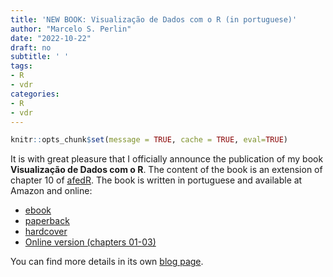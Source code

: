 ```yaml
---
title: 'NEW BOOK: Visualização de Dados com o R (in portuguese)'
author: "Marcelo S. Perlin"
date: "2022-10-22"
draft: no
subtitle: ' '
tags:
- R
- vdr
categories:
- R
- vdr
---
```


```r
knitr::opts_chunk$set(message = TRUE, cache = TRUE, eval=TRUE)
```

It is with great pleasure that I officially announce the publication of my book **Visualização de Dados com o R**. The content of the book is an extension of chapter 10 of [afedR](https://www.msperlin.com/afedR/). The book is written in portuguese and available at Amazon and online:

- [ebook](https://www.amazon.com.br/dp/B0BK2V4HTB)
- [paperback](https://www.amazon.com/dp/B0BJYJQ92Q) 
- [hardcover](https://www.amazon.com/dp/B0BJYMHWLN) 
- [Online version (chapters 01-03)](https://www.msperlin.com/vdr/)

You can find more details in its own [blog page](https://www.msperlin.com/blog/publication/2022_book-vdr/).

